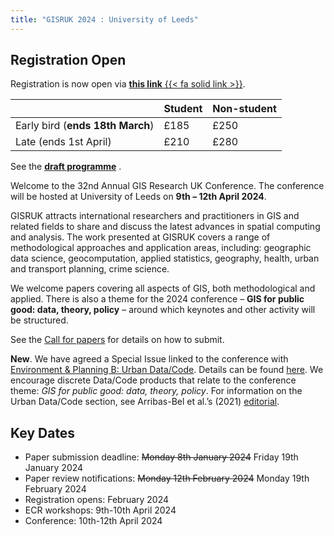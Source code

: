 ```yaml
---
title: "GISRUK 2024 : University of Leeds"
---
```


::: {.callout-important icon=true}

## Registration Open
Registration is now open via [ **this link**  {{< fa solid link >}}](https://eu.eventscloud.com/ereg/index.php?eventid=200272788&).  


|                              | Student  | Non-student |
|------------------------------|----------|-------------|
| Early bird (**ends 18th March**) | £185     | £250        |
| Late (ends 1st April)        | £210     | £280        |

See the [**draft programme**](program/) . 

:::

Welcome to the 32nd Annual GIS Research UK Conference. The conference will be hosted at University of Leeds on **9th -- 12th April 2024**.

GISRUK attracts international researchers and practitioners in GIS and related fields to share and discuss the latest advances in spatial computing and analysis. The work presented at GISRUK covers a range of methodological approaches and application areas, including: geographic data science, geocomputation, applied statistics, geography, health, urban and transport planning, crime science.

We welcome papers covering all aspects of GIS, both methodological and applied. There is also a theme for the 2024 conference --  **GIS for public good: data, theory, policy** -- around which keynotes and other activity will be structured.

See the [Call for papers](cfp/) for details on how to submit.

**New**. We have agreed a Special Issue linked to the conference with [Environment & Planning B: Urban Data/Code](https://uk.sagepub.com/en-gb/eur/environment-and-planning-b-urban-analytics-and-city-science/journal203385#description). 
Details can be found [here](si/).
We encourage discrete Data/Code products that relate to the conference theme: *GIS for public good: data, theory, policy*. 
For information on the Urban Data/Code section, see Arribas-Bel et al.'s (2021) [editorial](https://journals.sagepub.com/doi/full/10.1177/23998083211059670?_gl=1*1y72m9o*_ga*MTM3ODc1NzM1OS4xNjQyNzA4NjE5*_ga_60R758KFDG*MTcwMzE2MjMwMS40NC4wLjE3MDMxNjIzMDEuNjAuMC4w).

## Key Dates

* Paper submission deadline: ~~Monday 8th January 2024~~ Friday 19th January 2024
* Paper review notifications: ~~Monday 12th February 2024~~ Monday 19th February 2024
* Registration opens: February 2024
* ECR workshops: 9th-10th April 2024
* Conference: 10th-12th April 2024
